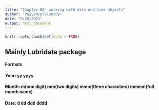 ```yaml
---
title: "Chapter-02- working with date and time objects"
author: "PGIS/M/DTS/20/09"
date: "9/26/2021"
output: html_document
---
```


```r
knitr::opts_chunk$set(echo = TRUE)
```

## Mainly Lubridate package

#### Formats

#### Year: yy yyyy
#### Month: m(one digit) mm(two digits) mmm(three characters) mmmm(full month name)
#### Date: d dd ddd dddd

```r

```


```r

```


```r

```


```r

```


```r

```


```r

```


```r

```


```r

```


```r

```